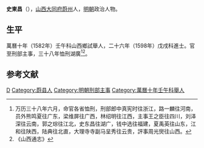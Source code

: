 '''史東昌'''（{{bd|？||？|catIdx=}}），[[山西|山西]][[大同府|大同府]][[蔚州|蔚州]]人，[[明朝|明朝]]政治人物。

== 生平 ==
萬曆十年（1582年）壬午科山西鄉試舉人，二十六年（1598年）戊戌科進士。官至刑部主事，三十八年恤刑湖廣<ref>万历三十八年六月，命官各省恤刑，刑部郎中真宪时往浙江，路一麟往河南，员外熊鸣夏往广东，梁维屏往广西，林绍明往江西，主事王之臣往四川，刘泽深往云南，郭之琮往江北，史东昌往湖广，钱中选往福建，夏禹英往山东，江和往陕西，陆典往北直，大理寺寺副马呈秀往云贵，評事周光爕往山西。</ref><ref>《山西通志》</ref>。

==参考文献==
{{reflist}}

{{萬曆二十六年戊戌科殿試金榜}}
{{DEFAULTSORT:}}
[[Category:史姓|D]]
[[Category:蔚县人|Category:蔚县人]]
[[Category:明朝刑部主事|Category:明朝刑部主事]]
[[Category:萬曆十年壬午科舉人|Category:萬曆十年壬午科舉人]]